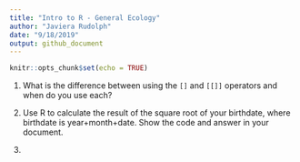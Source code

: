```yaml
---
title: "Intro to R - General Ecology"
author: "Javiera Rudolph"
date: "9/18/2019"
output: github_document
---
```


```r
knitr::opts_chunk$set(echo = TRUE)
```

1. What is the difference between using the `[]` and `[[]]` operators and when do you use each? 

2. Use R to calculate the result of the square root of your birthdate, where birthdate is year+month+date. Show the code and answer in your document.

3. 
